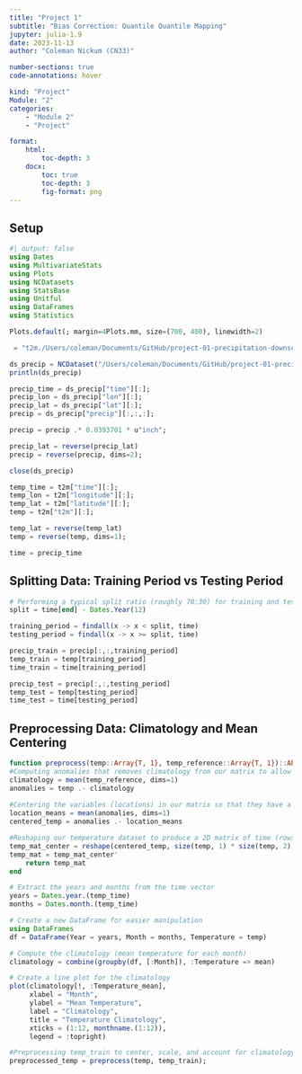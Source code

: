 ```yaml
---
title: "Project 1"
subtitle: "Bias Correction: Quantile Quantile Mapping"
jupyter: julia-1.9
date: 2023-11-13
author: "Coleman Nickum (CN33)" 

number-sections: true
code-annotations: hover

kind: "Project"
Module: "2"
categories:
    - "Module 2"
    - "Project"

format:
    html: 
        toc-depth: 3
    docx: 
        toc: true
        toc-depth: 3
        fig-format: png
---
```

## Setup

```julia
#| output: false
using Dates
using MultivariateStats
using Plots
using NCDatasets
using StatsBase
using Unitful
using DataFrames
using Statistics

Plots.default(; margin=4Plots.mm, size=(700, 400), linewidth=2)
```


```julia
 = "t2m./Users/coleman/Documents/GitHub/project-01-precipitation-downscaling-ColemanNickum/get_data copy.jl"
```

```julia
ds_precip = NCDataset("/Users/coleman/Documents/GitHub/project-01-precipitation-downscaling-ColemanNickum/data/raw/precip.nc")
println(ds_precip)
```

```julia
precip_time = ds_precip["time"][:];
precip_lon = ds_precip["lon"][:];
precip_lat = ds_precip["lat"][:];
precip = ds_precip["precip"][:,:,:];
```
```julia
precip = precip .* 0.0393701 * u"inch";
```
```julia
precip_lat = reverse(precip_lat)
precip = reverse(precip, dims=2);
```
```julia
close(ds_precip)
```

```julia
temp_time = t2m["time"][:];
temp_lon = t2m["longitude"][:];
temp_lat = t2m["latitude"][:];
temp = t2m["t2m"][:];
```

```julia
temp_lat = reverse(temp_lat)
temp = reverse(temp, dims=1);
```

```julia
time = precip_time
```

## Splitting Data: Training Period vs Testing Period
```julia
# Performing a typical split ratio (roughly 70:30) for training and testing data collected from 1979 to 2021. With 42 years of data, the training dataset will encompass 30 years and the testing period will be 12 years (2009 to 2021)
split = time[end] - Dates.Year(12)

training_period = findall(x -> x < split, time)
testing_period = findall(x -> x >= split, time)
```
```julia
precip_train = precip[:,:,training_period]
temp_train = temp[training_period]
time_train = time[training_period]
```

```julia
precip_test = precip[:,:,testing_period]
temp_test = temp[testing_period]
time_test = time[testing_period]
```


## Preprocessing Data: Climatology and Mean Centering
```julia
function preprocess(temp::Array{T, 1}, temp_reference::Array{T, 1})::AbstractMatrix where T
#Computing anomalies that removes climatology from our matrix to allow greater clarity of temperature variations by removing the influence of climate patterns
climatology = mean(temp_reference, dims=1)
anomalies = temp .- climatology
 
#Centering the variables (locations) in our matrix so that they have a mean of zero, which will allow us to better intepret the relationship (overall change/deiviations) between the intercept (first PC) to other PCs:
location_means = mean(anomalies, dims=1)
centered_temp = anomalies .- location_means

#Reshaping our temperature dataset to produce a 2D matrix of time (rows) and locations (columns): 
temp_mat_center = reshape(centered_temp, size(temp, 1) * size(temp, 2), size(temp, 3))
temp_mat = temp_mat_center'
    return temp_mat
end
```

```julia
# Extract the years and months from the time vector
years = Dates.year.(temp_time)
months = Dates.month.(temp_time)
```

```julia
# Create a new DataFrame for easier manipulation
using DataFrames
df = DataFrame(Year = years, Month = months, Temperature = temp)
```

```julia
# Compute the climatology (mean temperature for each month)
climatology = combine(groupby(df, [:Month]), :Temperature => mean)

# Create a line plot for the climatology
plot(climatology[!, :Temperature_mean],
     xlabel = "Month",
     ylabel = "Mean Temperature",
     label = "Climatology",
     title = "Temperature Climatology",
     xticks = (1:12, monthname.(1:12)),
     legend = :topright)
```

```julia
#Preprocessing temp_train to center, scale, and account for climatology
preprocessed_temp = preprocess(temp, temp_train);
```